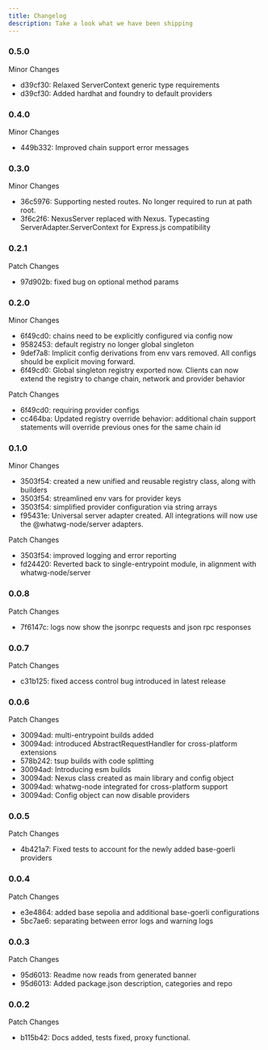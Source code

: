 ```yaml
---
title: Changelog
description: Take a look what we have been shipping
---
```


### 0.5.0

 Minor Changes

- d39cf30: Relaxed ServerContext generic type requirements
- d39cf30: Added hardhat and foundry to default providers

### 0.4.0

 Minor Changes

- 449b332: Improved chain support error messages

### 0.3.0

 Minor Changes

- 36c5976: Supporting nested routes. No longer required to run at path root.
- 3f6c2f6: NexusServer replaced with Nexus. Typecasting ServerAdapter.ServerContext for Express.js compatibility

### 0.2.1

 Patch Changes

- 97d902b: fixed bug on optional method params

### 0.2.0

 Minor Changes

- 6f49cd0: chains need to be explicitly configured via config now
- 9582453: default registry no longer global singleton
- 9def7a8: Implicit config derivations from env vars removed. All configs should be explicit moving forward.
- 6f49cd0: Global singleton registry exported now. Clients can now extend the registry to change chain, network and provider behavior

 Patch Changes

- 6f49cd0: requiring provider configs
- cc464ba: Updated registry override behavior: additional chain support statements will override previous ones for the same chain id

### 0.1.0

 Minor Changes

- 3503f54: created a new unified and reusable registry class, along with builders
- 3503f54: streamlined env vars for provider keys
- 3503f54: simplified provider configuration via string arrays
- f95431e: Universal server adapter created. All integrations will now use the @whatwg-node/server adapters.

 Patch Changes

- 3503f54: improved logging and error reporting
- fd24420: Reverted back to single-entrypoint module, in alignment with whatwg-node/server

### 0.0.8

 Patch Changes

- 7f6147c: logs now show the jsonrpc requests and json rpc responses

### 0.0.7

 Patch Changes

- c31b125: fixed access control bug introduced in latest release

### 0.0.6

 Patch Changes

- 30094ad: multi-entrypoint builds added
- 30094ad: introduced AbstractRequestHandler for cross-platform extensions
- 578b242: tsup builds with code splitting
- 30094ad: Introducing esm builds
- 30094ad: Nexus class created as main library and config object
- 30094ad: whatwg-node integrated for cross-platform support
- 30094ad: Config object can now disable providers

### 0.0.5

 Patch Changes

- 4b421a7: Fixed tests to account for the newly added base-goerli providers

### 0.0.4

 Patch Changes

- e3e4864: added base sepolia and additional base-goerli configurations
- 5bc7ae6: separating between error logs and warning logs

### 0.0.3

 Patch Changes

- 95d6013: Readme now reads from generated banner
- 95d6013: Added package.json description, categories and repo

### 0.0.2

 Patch Changes

- b115b42: Docs added, tests fixed, proxy functional.
